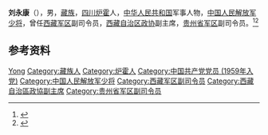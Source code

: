 '''刘永康'''（{{bd|1934年|10月|}}），男，[[藏族|藏族]]，[[四川|四川]][[炉霍|炉霍]]人，[[中华人民共和国|中华人民共和国]]军事人物，[[中国人民解放军少将|中国人民解放军少将]]，曾任[[西藏军区|西藏军区]]副司令员，[[西藏自治区政协|西藏自治区政协]]副主席，[[贵州省军区|贵州省军区]]副司令员。<ref>{{Cite book|title=中华人民共和国职官志|author=何虎生, 李耀东, 向常福主编|publisher=中国社会出版社|year=2003|isbn=9787800883934|location=北京|pages=}}</ref><ref>{{Cite book|title=贵州百科全书|author=孙淦, 庹文升, 何仁仲主编|publisher=中国大百科全书出版社|year=2005|isbn=9787500074069|location=贵阳|pages=}}</ref>

== 参考资料 ==
{{reflist}}

{{中国人物小作品}}

{{Authority control}}
{{DEFAULTSORT:Liu刘}}
[[Category:刘姓|Yong]]
[[Category:藏族人|Category:藏族人]]
[[Category:炉霍人|Category:炉霍人]]
[[Category:中国共产党党员_(1959年入党)|Category:中国共产党党员 (1959年入党)]]
[[Category:中国人民解放军少将|Category:中国人民解放军少将]]
[[Category:西藏军区副司令员|Category:西藏军区副司令员]]
[[Category:西藏自治區政協副主席|Category:西藏自治區政協副主席]]
[[Category:贵州省军区副司令员|Category:贵州省军区副司令员]]